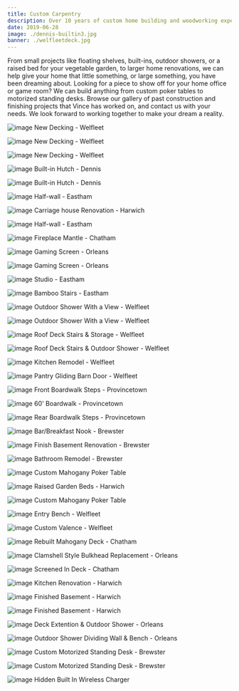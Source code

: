 ```yaml
---
title: Custom Carpentry
description: Over 10 years of custom home building and woodworking experience
date: 2019-06-28
image: ./dennis-builtin3.jpg
banner: ./welfleetdeck.jpg
---
```


From small projects like floating shelves, built-ins, outdoor showers, or a raised bed for your vegetable garden, to larger home renovations, we can help give your home that little something, or large something, you have been dreaming about.
Looking for a piece to show off for your home office or game room? We can build anything from custom poker tables to motorized standing desks.
Browse our gallery of past construction and finishing projects that Vince has worked on, and contact us with your needs. We look forward to working together to make your dream a reality.

<Row>
<Col>

![image](./welfleet-decking.jpg)
New Decking - Welfleet

</Col>
<Col>

![image](./welfleet-decking3.jpg)
New Decking - Welfleet

</Col>
<Col>

![image](./welfleet-decking4.jpg)
New Decking - Welfleet

</Col>

</Row>
<Row>
<Col>

![image](./dennis-builtin3.jpg)
Built-in Hutch - Dennis

</Col>
<Col>

![image](./dennis-builtin4.jpg)
Built-in Hutch - Dennis

</Col>

</Row>

<Row>
<Col>

![image](./eastham-shelf.jpg)
Half-wall - Eastham

</Col>
<Col>

![image](./harwich-barn-reno.jpg)
Carriage house Renovation - Harwich

</Col>
<Col>

![image](./eastham-shelf2.jpg)
Half-wall - Eastham

</Col>
</Row>
<Row>
<Col>

![image](./chatham-mantle.jpg)
Fireplace Mantle - Chatham

</Col>

</Row>

<Row>
<Col>

![image](./gaming-screen.jpg)
Gaming Screen - Orleans

</Col>
<Col>

![image](./gaming-screen2.jpg)
Gaming Screen - Orleans

</Col>
</Row>
<Row>
<Col>

![image](./eastham-studio.jpg)
Studio - Eastham

</Col>
<Col>

![image](./eastham-stairs.jpg)
Bamboo Stairs - Eastham
</Col>
</Row>


<Row>
<Col>

![image](./welfleet-outdoor-shower3.jpg)
Outdoor Shower With a View - Welfleet

</Col>
<Col>

![image](./welfleet-outdoor-shower2.jpg)
Outdoor Shower With a View - Welfleet

</Col>
<Col>

![image](./welfleet-stairs2.jpg)
Roof Deck Stairs & Storage - Welfleet

</Col>
</Row>
<Row>
<Col>

![image](./welfleet-deck-stairs2.jpg)
Roof Deck Stairs & Outdoor Shower - Welfleet
</Col>
</Row>
<Row>
<Col>

![image](./welfleet-kitchen.jpg)
Kitchen Remodel - Welfleet

</Col>
<Col>

![image](./welfleet-barn-door.jpg)
Pantry Gliding Barn Door - Welfleet

</Col>
</Row>

<Row>
<Col>

![image](./ptown-boardwalk-stairs.jpg)
Front Boardwalk Steps - Provincetown

</Col>
<Col>

![image](./ptown-boardwalk.jpg)
60' Boardwalk - Provincetown

</Col>
<Col>

![image](./ptown-boardwalk-stairs-back.jpg)
Rear Boardwalk Steps - Provincetown

</Col>
</Row>

<Row>
<Col>

![image](./welfleet-bar.jpg)
Bar/Breakfast Nook - Brewster

</Col>
<Col>

![image](./welfleet-basement2.jpg)
Finish Basement Renovation - Brewster

</Col>
<Col>

![image](./welfleet-bathroom.jpg)
Bathroom Remodel - Brewster

</Col>
</Row>

<Row>
<Col>

![image](./poker-table1.jpg)
Custom Mahogany Poker Table

</Col>
<Col>

![image](./raised-beds.jpg)
Raised Garden Beds - Harwich

</Col>
<Col>

![image](./poker-table2.jpg)
Custom Mahogany Poker Table

</Col>
</Row>
<Row>
<Col>

![image](./welfleet-bench.jpg)
Entry Bench - Welfleet

</Col>
<Col>

![image](./welfleet-valence.jpg)
Custom Valence - Welfleet

</Col>
</Row>
<Row>
<Col>

![image](./chatham-deck.jpg)
Rebuilt Mahogany Deck - Chatham

</Col>
<Col>

![image](./bulkhead-replacement.jpg)
Clamshell Style Bulkhead Replacement - Orleans

</Col>
</Row>
<Row>
<Col>

![image](./chatham-screened-deck.jpg)
Screened In Deck - Chatham

</Col>
</Row>
<Row>
<Col>

![image](./harwich-kitchen.jpg)
Kitchen Renovation - Harwich

</Col>
<Col>

![image](./harwich-finished-basement.jpg)
Finished Basement - Harwich
</Col>
<Col>

![image](./harwich-finished-basement2.jpg)
Finished Basement - Harwich

</Col>
</Row>
<Row>
<Col>

![image](./eastham-outdoor-shower2.jpg)
Deck Extention & Outdoor Shower - Orleans
</Col>
<Col>

![image](./eastham-outdoor-shower3.jpg)
Outdoor Shower Dividing Wall & Bench - Orleans

</Col>
</Row>
<Row>
<Col>

![image](./standing-desk.jpg)
Custom Motorized Standing Desk - Brewster

</Col>
<Col>

![image](./standing-desk3.jpg)
Custom Motorized Standing Desk - Brewster

</Col>
<Col>

![image](./wireless-charger2.jpg)
Hidden Built In Wireless Charger
</Col>
</Row>